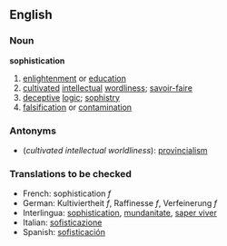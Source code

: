 ==English==
===Noun===
'''sophistication'''
# [[enlightenment]] or [[education]]
# [[cultivated]] [[intellectual]] [[wordliness]]; [[savoir-faire]]
# [[deceptive]] [[logic]]; [[sophistry]]
# [[falsification]] or [[contamination]]

===Antonyms===
* (''cultivated intellectual worldliness''): [[provincialism]]

=== Translations to be checked === 
*French: sophistication ''f'' 
*German: Kultiviertheit ''f'', Raffinesse ''f'', Verfeinerung ''f''
*Interlingua: [[sophistication]], [[mundanitate]], [[saper viver]] 
*Italian: [[sofisticazione]] 
*Spanish: [[sofisticación]]